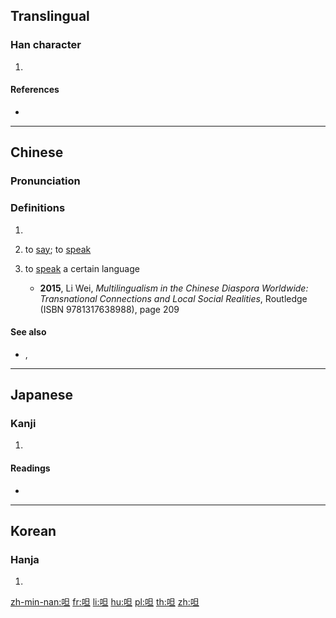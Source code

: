 ==Translingual==

===Han character===
{{Han char|rn=30|rad=口|as=05|sn=8|four=66010|canj=RAM|ids=⿰口旦}}

# {{defn|Han|sort=口05}}

====References====
* {{Han ref|kx=0184.010|dkj=03474|dj=0403.010|hdz=10600.010|uh=547E|ud=21630|bh=CBE3|bd=52195}}

----

==Chinese==
{{zh-forms}}

===Pronunciation===
{{zh-pron
|m=dá,dàn
|c=daat3,taan2
|h=
|md=
|mn=tàⁿ
|mn-t=dan3
|w=
|mc=y
|oc=y
|cat=v
}}
{{attention|zh|I have no confidence in the Teochew tone}}

===Definitions===
{{zh-hanzi}}

# {{rfdef|lang=zh}} <!--normal definition-->
# {{lb|zh|Min Nan}} to [[say]]; to [[speak]]
# {{lb|zh|Teochew}} to [[speak]] a certain language
#* '''2015''', Li Wei, ''Multilingualism in the Chinese Diaspora Worldwide: Transnational Connections and Local Social Realities'', Routledge (ISBN 9781317638988), page 209
#*: {{zhex|汝 覺得 呾 潮州話 在 新加坡 應 呣\唔 應該 流傳 下去？抑是\啊是 華人 呾 華語 就 夠 了？|Do you think{{sic}} Teochew language should be preserved in Singapore or is Mandarin good enough?|MN-T}}

====See also====
* {{sense|say}} {{zh-l|說}}, {{zh-l|講}}

----

==Japanese==

===Kanji===
{{ja-kanji|grade=|rs=口05}}

# {{defn|lang=ja|sort=口05}}

====Readings====
* {{ja-readings|on=[[たつ]] (tatsu), [[たち]] (tachi), [[あつ]] (atsu), [[えち]] (echi), [[てち]] (techi)|kun=[[しかりあう]] (shikariau), [[よびあう]] (yobiau)}}

----

==Korean==

===Hanja===
{{ko-hanja|hangeul=달|rv=dal|mr=tal}}

# {{defn|lang=ko|sort=口05}}

[[zh-min-nan:呾]]
[[fr:呾]]
[[li:呾]]
[[hu:呾]]
[[pl:呾]]
[[th:呾]]
[[zh:呾]]